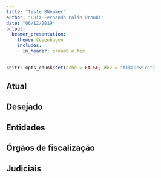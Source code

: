 ```yaml
---
title: "Teste BNeamer"
author: "Luiz Fernando Palin Droubi"
date: "06/12/2019"
output: 
  beamer_presentation:
    theme: Copenhagen
    includes:
      in_header: preamble.tex
---
```


```r
knitr::opts_chunk$set(echo = FALSE, dev = "tikzDevice")
```

## Atual

\begin{center}
\smartdiagramset{custom/.style={
  satellite font=\tiny,
  satellite size=1.25cm,
  planet font=\footnotesize,
  planet size=1.25cm,
  distance planet-satellite=3cm,
  distance planet-text=.1cm
  }
}
\smartdiagramset{custom}
\smartdiagram[constellation diagram]{
\textbf{Pescador}, \textbf{SPU}, \textbf{Município}, \textbf{ICMBIO}, \textbf{BB}, \textbf{INSS}, \textbf{RFB}, \textbf{Capitania dos Portos}
}
\end{center}

## Desejado {.plain}

\begin{center}

\smartdiagramset{custom/.style={
    arrow tip=latex,
    arrow line width=.5pt,
    module shape=circle,
    font=\tiny,
    text width=1cm,
    circular distance=3cm,
    border color=none,
    additions={
        additional item font=\scriptsize,
        additional item fill color=lightgray!50,
        additional item offset=1.20cm,
        additional item text width=1.5cm,
        additional item width=2cm
        }
    }
}

\smartdiagramset{custom}
\smartdiagramadd[circular diagram:clockwise]
    {
    \textbf{SPU} \\ TAUS,
    \textbf{Munic\'{i}pio} \\ Nada a opor,
    \textbf{ICMBio} \\ Nada a opor,
    \textbf{BB} \\ Comprova\c{c}\~{a}o servidor p\'{u}blico,
    \textbf{INSS} \\  CNIS ,
    \textbf{RFB} \\ CEI,
    \textbf{Capitania} \\ Carteira POP e Reg. Embarcação}
    {right of module7/ Pescador}

\end{center}

## Entidades

\begin{block}{Entidades Envolvidas}
\begin{enumerate}
  \item Associação de Pescadores;
  \item Associações Municipais;
  \item Sindicatos;
  \item Colônias de Pescadores;
  \item Universidades
  \item SEBRAE
\end{enumerate}
\end{block}


## Órgãos de fiscalização

\begin{exampleblock}{\'{O}rg\~{a}os de Fiscaliza\c{c}\~{a}o}
\begin{enumerate}
  \item Ministério Público Estadual;
  \item Ministério Público Federal;
  \item IBAMA;
  \item IMA;
  \item Polícia Ambiental;
  \item Polícia Federal;
  \item Meio Ambiente Municipal
\end{enumerate}
\end{exampleblock}


## Judiciais

\begin{alertblock}{Demandas de Natureza Jurídica}
\begin{enumerate}
  \item Poder Judiciário Estadual e Federal
\end{enumerate}
\end{alertblock}
